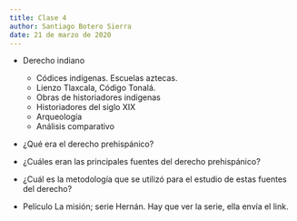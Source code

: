 ```yaml
---
title: Clase 4
author: Santiago Botero Sierra
date: 21 de marzo de 2020
---
```


+ Derecho indiano
    - Códices indígenas. Escuelas aztecas.
    - Lienzo Tlaxcala, Código Tonalá.
    - Obras de historiadores indígenas
    - Historiadores del siglo XIX
    - Arqueología
    - Análisis comparativo

+ ¿Qué era el derecho prehispánico?
+ ¿Cuáles eran las principales fuentes del derecho prehispánico?
+ ¿Cuál es la metodología que se utilizó para el estudio de estas fuentes del
    derecho?

+ Películo La misión; serie Hernán. Hay que ver la serie, ella envía el link.
